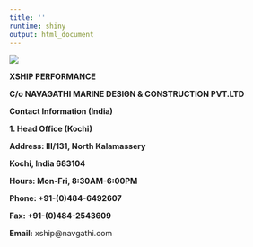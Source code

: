 ---
title: ''
runtime: shiny
output: html_document
---


![](xship.png)

 
**XSHIP PERFORMANCE**


**C/o NAVAGATHI MARINE DESIGN & CONSTRUCTION PVT.LTD**



**Contact Information (India)**


**1. Head Office (Kochi)**



**Address: III/131, North Kalamassery**



**Kochi, India 683104**




**Hours: Mon-Fri, 8:30AM-6:00PM**



**Phone: +91-(0)484-6492607**



**Fax: +91-(0)484-2543609**



**Email:** xship@navgathi.com





